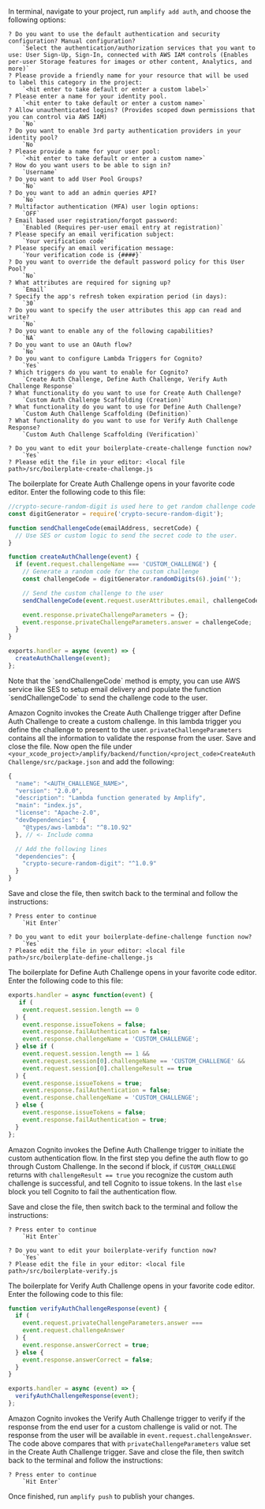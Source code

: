 In terminal, navigate to your project, run `amplify add auth`, and choose the following options:

```terminal
? Do you want to use the default authentication and security configuration? Manual configuration?
    `Select the authentication/authorization services that you want to use: User Sign-Up, Sign-In, connected with AWS IAM controls (Enables per-user Storage features for images or other content, Analytics, and more)`
? Please provide a friendly name for your resource that will be used to label this category in the project:
    `<hit enter to take default or enter a custom label>`
? Please enter a name for your identity pool.
    `<hit enter to take default or enter a custom name>`
? Allow unauthenticated logins? (Provides scoped down permissions that you can control via AWS IAM)
    `No`
? Do you want to enable 3rd party authentication providers in your identity pool?
    `No`
? Please provide a name for your user pool:
    `<hit enter to take default or enter a custom name>`
? How do you want users to be able to sign in?
    `Username`
? Do you want to add User Pool Groups?
    `No`
? Do you want to add an admin queries API?
    `No`
? Multifactor authentication (MFA) user login options:
    `OFF`
? Email based user registration/forgot password:
    `Enabled (Requires per-user email entry at registration)`
? Please specify an email verification subject:
    `Your verification code`
? Please specify an email verification message:
    `Your verification code is {####}`
? Do you want to override the default password policy for this User Pool?
    `No`
? What attributes are required for signing up?
    `Email`
? Specify the app's refresh token expiration period (in days):
    `30`
? Do you want to specify the user attributes this app can read and write?
    `No`
? Do you want to enable any of the following capabilities?
    `NA`
? Do you want to use an OAuth flow?
    `No`
? Do you want to configure Lambda Triggers for Cognito?
    `Yes`
? Which triggers do you want to enable for Cognito?
    `Create Auth Challenge, Define Auth Challenge, Verify Auth Challenge Response`
? What functionality do you want to use for Create Auth Challenge?
    `Custom Auth Challenge Scaffolding (Creation)`
? What functionality do you want to use for Define Auth Challenge?
    `Custom Auth Challenge Scaffolding (Definition)`
? What functionality do you want to use for Verify Auth Challenge Response?
    `Custom Auth Challenge Scaffolding (Verification)`

? Do you want to edit your boilerplate-create-challenge function now?
    `Yes`
? Please edit the file in your editor: <local file path>/src/boilerplate-create-challenge.js
```

The boilerplate for Create Auth Challenge opens in your favorite code editor. Enter the following code to this file:

```js
//crypto-secure-random-digit is used here to get random challenge code - https://github.com/ottokruse/crypto-secure-random-digit
const digitGenerator = require('crypto-secure-random-digit');

function sendChallengeCode(emailAddress, secretCode) {
  // Use SES or custom logic to send the secret code to the user.
}

function createAuthChallenge(event) {
  if (event.request.challengeName === 'CUSTOM_CHALLENGE') {
    // Generate a random code for the custom challenge
    const challengeCode = digitGenerator.randomDigits(6).join('');

    // Send the custom challenge to the user
    sendChallengeCode(event.request.userAttributes.email, challengeCode);

    event.response.privateChallengeParameters = {};
    event.response.privateChallengeParameters.answer = challengeCode;
  }
}

exports.handler = async (event) => {
  createAuthChallenge(event);
};
```

<Callout>
  Note that the `sendChallengeCode` method is empty, you can use AWS service
  like SES to setup email delivery and populate the function `sendChallengeCode`
  to send the challenge code to the user.
</Callout>

Amazon Cognito invokes the Create Auth Challenge trigger after Define Auth Challenge to create a custom challenge. In this lambda trigger you define the challenge to present to the user. `privateChallengeParameters` contains all the information to validate the response from the user. Save and close the file. Now open the file under `<your_xcode_project>/amplify/backend/function/<project_code>CreateAuthChallenge/src/package.json` and add the following:

```js
{
  "name": "<AUTH_CHALLENGE_NAME>",
  "version": "2.0.0",
  "description": "Lambda function generated by Amplify",
  "main": "index.js",
  "license": "Apache-2.0",
  "devDependencies": {
    "@types/aws-lambda": "^8.10.92"
  }, // <- Include comma

  // Add the following lines
  "dependencies": {
    "crypto-secure-random-digit": "^1.0.9"
  }
}
```

Save and close the file, then switch back to the terminal and follow the instructions:

```
? Press enter to continue
    `Hit Enter`

? Do you want to edit your boilerplate-define-challenge function now?
    `Yes`
? Please edit the file in your editor: <local file path>/src/boilerplate-define-challenge.js
```

The boilerplate for Define Auth Challenge opens in your favorite code editor. Enter the following code to this file:

```js
exports.handler = async function(event) {
   if (
    event.request.session.length == 0
  ) {
    event.response.issueTokens = false;
    event.response.failAuthentication = false;
    event.response.challengeName = 'CUSTOM_CHALLENGE';
  } else if (
    event.request.session.length == 1 &&
    event.request.session[0].challengeName == 'CUSTOM_CHALLENGE' &&
    event.request.session[0].challengeResult == true
  ) {
    event.response.issueTokens = true;
    event.response.failAuthentication = false;
    event.response.challengeName = 'CUSTOM_CHALLENGE';
  } else {
    event.response.issueTokens = false;
    event.response.failAuthentication = true;
  }
};
```

Amazon Cognito invokes the Define Auth Challenge trigger to initiate the custom authentication flow. In the first step you define the auth flow to go through Custom Challenge. In the second if block, if `CUSTOM_CHALLENGE` returns with `challengeResult == true` you recognize the custom auth challenge is successful, and tell Cognito to issue tokens. In the last `else` block you tell Cognito to fail the authentication flow.

Save and close the file, then switch back to the terminal and follow the instructions:

```
? Press enter to continue
    `Hit Enter`

? Do you want to edit your boilerplate-verify function now?
    `Yes`
? Please edit the file in your editor: <local file path>/src/boilerplate-verify.js
```

The boilerplate for Verify Auth Challenge opens in your favorite code editor. Enter the following code to this file:

```js
function verifyAuthChallengeResponse(event) {
  if (
    event.request.privateChallengeParameters.answer ===
    event.request.challengeAnswer
  ) {
    event.response.answerCorrect = true;
  } else {
    event.response.answerCorrect = false;
  }
}

exports.handler = async (event) => {
  verifyAuthChallengeResponse(event);
};
```

Amazon Cognito invokes the Verify Auth Challenge trigger to verify if the response from the end user for a custom challenge is valid or not. The response from the user will be available in `event.request.challengeAnswer`. The code above compares that with `privateChallengeParameters` value set in the Create Auth Challenge trigger. Save and close the file, then switch back to the terminal and follow the instructions:

```
? Press enter to continue
    `Hit Enter`
```

Once finished, run `amplify push` to publish your changes.